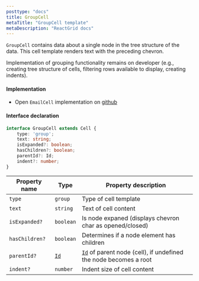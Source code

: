 ```yaml
---
posttype: "docs"
title: GroupCell
metaTitle: "GroupCell template"
metaDescription: "ReactGrid docs"
---
```


`GroupCell` contains data about a single node in the tree structure of the data. This cell template renders text with 
the preceding chevron.

Implementation of grouping functionality remains on developer (e.g., creating tree structure of cells, 
filtering rows available to display, creating indents).

#### Implementation

 - Open `EmailCell` implementation on <a href="https://github.com/silevis/reactgrid/blob/develop/src/lib/CellTemplates/GroupCellTemplate.tsx" target="_blank"> github <i className="fas fa-external-link-alt fa-xs pl-1"></i></a>

#### Interface declaration 

```ts
interface GroupCell extends Cell {
    type: 'group';
    text: string;
    isExpanded?: boolean;
    hasChildren?: boolean;
    parentId?: Id;
    indent?: number;
}
```

| Property name         | Type                                      | Property description | 
| ------------          | -------------                             | -------------------- |
| `type`                | `group`                                   | Type of cell template | 
| `text`                | `string`                                  | Text of cell content | 
| `isExpanded?`         | `boolean`                                 | Is node expaned (displays chevron char as opened/closed) | 
| `hasChildren?`        | `boolean`                                 | Determines if a node element has children | 
| `parentId?`           | [`Id`](/docs/3.0/7-api/1-types/4-id/)     | [`Id`](/docs/3.0/7-api/1-types/4-id/) of parent node (cell), if undefined the node becomes a root | 
| `indent?`             | `number`                                  | Indent size of cell content | 